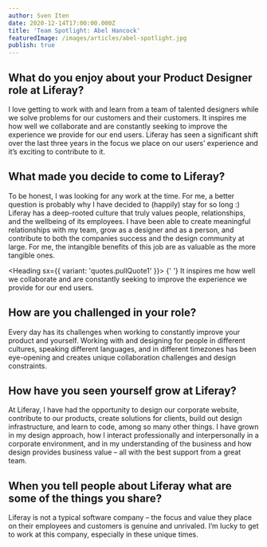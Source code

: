 ```yaml
---
author: Sven Iten
date: 2020-12-14T17:00:00.000Z
title: 'Team Spotlight: Abel Hancock'
featuredImage: /images/articles/abel-spotlight.jpg
publish: true
---
```



## What do you enjoy about your Product Designer role at Liferay?

I love getting to work with and learn from a team of talented designers while we solve problems for our customers and their customers. It inspires me how well we collaborate and are constantly seeking to improve the experience we provide for our end users. Liferay has seen a significant shift over the last three years in the focus we place on our users’ experience and it’s exciting to contribute to it.

## What made you decide to come to Liferay?

To be honest, I was looking for any work at the time. For me, a better question is probably why I have decided to (happily) stay for so long :) Liferay has a deep-rooted culture that truly values people, relationships, and the wellbeing of its employees. I have been able to create meaningful relationships with my team, grow as a designer and as a person, and contribute to both the companies success and the design community at large. For me, the intangible benefits of this job are as valuable as the more tangible ones.

<Heading sx={{ variant: 'quotes.pullQuote1' }}>
	{' '}
	It inspires me how well we collaborate and are constantly seeking to improve the
	experience we provide for our end users.
</Heading>

## How are you challenged in your role?

Every day has its challenges when working to constantly improve your product and yourself. Working with and designing for people in different cultures, speaking different languages, and in different timezones has been eye-opening and creates unique collaboration challenges and design constraints.

## How have you seen yourself grow at Liferay?

At Liferay, I have had the opportunity to design our corporate website, contribute to our products, create solutions for clients, build out design infrastructure, and learn to code, among so many other things. I have grown in my design approach, how I interact professionally and interpersonally in a corporate environment, and in my understanding of the business and how design provides business value – all with the best support from a great team.

## When you tell people about Liferay what are some of the things you share?

Liferay is not a typical software company – the focus and value they place on their employees and customers is genuine and unrivaled. I’m lucky to get to work at this company, especially in these unique times.
